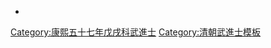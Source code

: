 {{Navbox
|name = 康熙五十七年戊戌科武殿試金榜
|title = 康熙五十七年（[[1718年]]）戊戌科武殿試金榜
|titlestyle = background-color:#FFD700;
|image =
|style = width:100%;text-align:center; 
|groupstyle = text-align:center; background-color:#FFD700;
|liststyle = text-align:center;
|state = {{{state<includeonly>|collapsed</includeonly>}}}
|group1 = 第一甲<br>賜武進士及第<br>共3名
|list1 = '''[[封榮九]]''' - □□□ - □□□

|group2 = 第二甲<br>賜武進士出身<br>共？名
|list2 = □□□ - □□□ - □□□ - □□□ - □□□ - □□□ - □□□ - □□□ - □□□ - □□□<br>□□□ - 

|group3 = 第三甲<br>賜同武進士出身<br>共？名
|list3 = □□□ - □□□ - □□□ - □□□ - □□□ - □□□ - □□□ - □□□ - □□□ - □□□<br>□□□ - □□□ - □□□ - □□□ - □□□ - □□□ - □□□ - □□□ - □□□ - □□□<br>□□□ - □□□ - □□□ - □□□ - □□□ - □□□ - □□□ - □□□ - □□□ - □□□<br>□□□ - □□□ - □□□ - □□□ - □□□ - □□□ - □□□ - □□□ - □□□ - □□□<br>□□□ - □□□ - □□□ - □□□ - □□□ - □□□ - □□□ - □□□ - □□□ - □□□<br>□□□ - □□□ - □□□ - □□□ - [[馬成豹]] - □□□ - □□□ - □□□ - □□□ - □□□<br>□□□ - □□□ - □□□ - □□□ - □□□ - □□□ - [[馬大縉]] - □□□ - □□□ - □□□<br>名次不詳：<br>[[李國瑞]] - [[孫濂|孫　濂]] - [[李超 (康熙武進士)|李　超]] - [[武格 (康熙武進士)|武　格]] - [[李潮|李　潮]] - [[李維|李　維]] - [[偏武|偏　武]] - [[七十|七　十]] - [[李景泌]] - [[楊巖|楊　巖]]<br>[[張斌|張　斌]] - [[張理元]] - [[楊贊|楊　贊]] - [[楊錡|楊　錡]] - [[方元|方　元]] - [[嚴以寬]] - [[匡忠|匡　忠]] - [[徐奇|徐　奇]]

|belowstyle = text-align: center; background-color:#FFD700;
|below='''前一科：[[Template:康熙五十四年乙未科武殿試金榜|康熙五十四年乙未科]]　'''·'''　後一科：[[Template:康熙六十年辛丑科武殿試金榜|康熙六十年辛丑科]]'''<br>'''同科進士：[[Template:康熙五十七年戊戌科殿試金榜|康熙五十七年戊戌文科]]'''
}}
[[Category:康熙五十七年戊戌科武進士]]
<noinclude>
[[Category:康熙五十七年戊戌科武進士| ]]
[[Category:清朝武進士模板]]
*<small></small></noinclude>